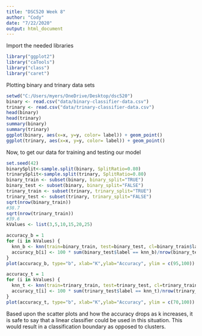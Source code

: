 ---
title: "DSC520 Week 8"
author: "Cody"
date: "7/22/2020"
output: html_document
---
Import the needed libraries
```{r, echo = FALSE}
library("ggplot2")
library("caTools")
library("class")
library("caret")
```

Plotting binary and trinary data sets
```{r}
setwd("C:/Users/myers/OneDrive/Desktop/dsc520")
binary <- read.csv("data/binary-classifier-data.csv")
trinary <- read.csv("data/trinary-classifier-data.csv")
head(binary)
head(trinary)
summary(binary)
summary(trinary)
ggplot(binary, aes(x=x, y=y, color= label)) + geom_point()
ggplot(trinary, aes(x=x, y=y, color= label)) + geom_point()
```

Now, to get our data for training and testing our model
```{r}
set.seed(42)
binarySplit<-sample.split(binary, SplitRatio=0.80)
trinarySplit<-sample.split(trinary, SplitRatio=0.80)
binary_train <- subset(binary, binary_split="TRUE")
binary_test <- subset(binary, binary_split="FALSE")
trinary_train <- subset(trinary, trinary_split="TRUE")
trinary_test <- subset(trinary, trinary_split="FALSE")
sqrt(nrow(binary_train))
#38.7
sqrt(nrow(trinary_train))
#39.6
kValues <- list(3,5,10,15,20,25)
```

```{r}
accuracy_b = 1
for (i in kValues) {
  knn_b <- knn(train=binary_train, test=binary_test, cl=binary_train$label, k=i )
  accuracy_b[i] <- 100 * sum(binary_test$label == knn_b)/nrow(binary_test)
}
plot(accuracy_b, type="b", xlab="K",ylab="Accuracy", ylim = c(95,100))
```

```{r}
accuracy_t = 1
for (i in kValues) {
  knn_t <- knn(train=trinary_train, test=trinary_test, cl=trinary_train$label, k=i )
  accuracy_t[i] <- 100 * sum(trinary_test$label == knn_t)/nrow(trinary_test)
}
plot(accuracy_t, type="b", xlab="K",ylab="Accuracy", ylim = c(70,100))
```

Based upon the scatter plots and how the accuracy drops as k increases, it is safe to say that a linear classifier could be used in this situation. This would result in a classification boundary as opposed to clusters.




